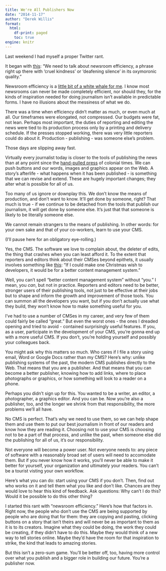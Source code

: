 ```yaml
---
title: We're All Publishers Now
date: "2014-11-17"
author: "Derek Willis"
format:
  html:
    df-print: paged
    toc: true
engine: knitr
---
```


Last weekend I had myself a proper Twitter rant.

It began with [this](https://twitter.com/derekwillis/status/533778178658279424): "We need to talk about newsroom efficiency, a phrase right up there with 'cruel kindness' or 'deafening silence' in its oxymoronic quality."

Newsroom efficiency is a [little bit of a white whale for me](http://thescoop.org/thefix/). I know most newsrooms can never be made completely efficient, nor should they, for the kinds of inspiration needed for doing journalism isn't available in predictable forms. I have no illusions about the messiness of what we do.

There was a time when efficiency didn't matter as much, or even much at all. Our timeframes were elongated, not compressed. Our budgets were fat, not lean. Perhaps most important, the duties of reporting and editing the news were tied to its production process only by a printing and delivery schedule. If the presses stopped working, there was very little reporters could do about it. Production - publishing - was someone else's problem.

Those days are slipping away fast.

Virtually every journalist today is closer to the tools of publishing the news than at any point since the [hand-pulled press](http://www.history.org/Almanack/life/trades/tradepri.cfm) of colonial times. We can push buttons and our words, images and graphics appear on the Web. A story's afterlife - what happens when it has been published - is something that we can revise and extend. These are hugely important changes; they alter what is possible for all of us.

Too many of us ignore or downplay this. We don't know the means of production, and don't want to know. It'll get done by someone, right? That much is true - if we continue to be detached from the tools that publish our journalism, it will get done by someone else. It's just that that someone is likely to be literally someone else.

We cannot remain strangers to the means of publishing. In other words: for your own sake and that of your co-workers, learn to use your CMS.

(I'll pause here for an obligatory eye-rolling.)

Yes, the CMS. The software we love to complain about, the deleter of edits, the thing that crashes when you can least afford it. To the extent that reporters and editors think about their CMSes beyond epithets, it usually involves something like [this](http://curiousontheroad.com/2011/12/from-journalist-to-programmer-give-us-better-a-cms/): "If I could make one Christmas wish to developers, it would be for a better content management system."

Well, you can't spell "better content management system" without "you." I mean, you *can*, but not in practice. Reporters and editors need to be better, stronger users of their publishing tools, not just to be effective at their jobs but to shape and inform the growth and improvement of those tools. You can summon all the developers you want, but if you don't actually use what they build, they won't know how to make something useful for you.

I've had to use a number of CMSes in my career, and very few of them could fairly be called "great." But even the worst ones - the ones I dreaded opening and tried to avoid - contained surprisingly useful features. If you, as a user, participate in the development of your CMS, you're gonna end up with a more useful CMS. If you don't, you're holding yourself and possibly your colleagues back.

You might ask why this matters so much. Who cares if I file a story using email, Word or Google Docs rather than my CMS? Here's why: unlike publishing systems of the past, the modern CMS publishes directly to the Web. That means that you are a publisher. And that means that you can become a better publisher, knowing how to add links, where to place photographs or graphics, or how something will look to a reader on a phone.

Perhaps you didn't sign up for this. You wanted to be a writer, an editor, a photographer, a graphics editor. And you can be. Now you're also a publisher, too, and the longer we shrink from that responsibility, the more problems we'll all have.

No CMS is perfect. That's why we need to use them, so we can help shape them and use them to put our best journalism in front of our readers and know how they are reading it. Choosing not to use your CMS is choosing not to be a part of that process, and unlike the past, when someone else did the publishing for all of us, it's our responsibility.

Not everyone will become a power user. Not everyone needs to: any piece of software with a reasonably broad set of users will need to accomodate them. But if you never know how it works, you'll never be able to make it better for yourself, your organization and ultimately your readers. You can't be a tourist visting your own workflow.

Here's what you can do: start using your CMS if you don't. Then, find out who works on it and tell them what you like and don't like. Chances are they would love to hear this kind of feedback. Ask questions: Why can't I do this? Would it be possible to do this other thing?

I started this rant with "newsroom efficiency." Here's how that factors in. Right now, the people who don't use the CMS are being supported by people who are doing that for them: they are copying and pasting, clicking buttons on a story that isn't theirs and will never be as important to them as it is to its creators. Imagine what they could be doing, the work they could be creating, if they didn't have to do this. Maybe they would think of a new way to tell stories online. Maybe they'd have the room for that inspiration to strike, the kind that leads to amazing stories.

But this isn't a zero-sum game. You'll be better off, too, having more control over what you publish and a bigger role in building our future. You're a publisher now.
